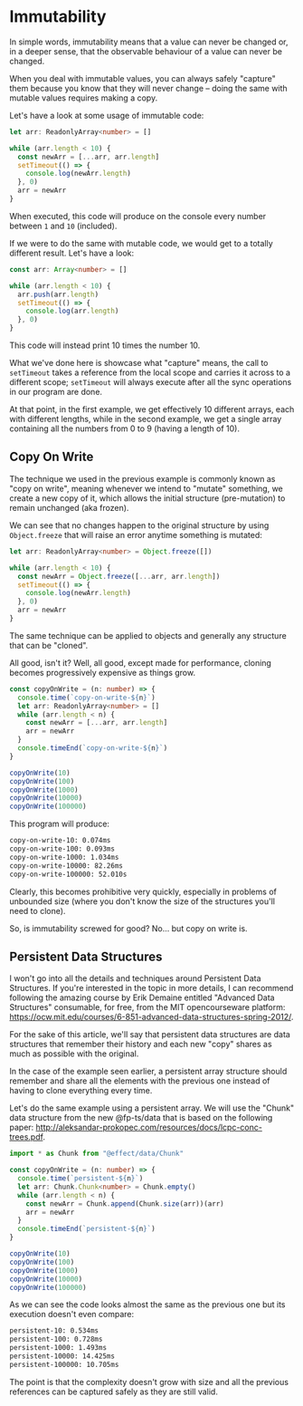 # Immutability

In simple words, immutability means that a value can never be changed or, in a deeper sense, that the observable behaviour of a value can never be changed.

When you deal with immutable values, you can always safely "capture" them because you know that they will never change – doing the same with mutable values requires making a copy.

Let's have a look at some usage of immutable code:

```ts
let arr: ReadonlyArray<number> = []

while (arr.length < 10) {
  const newArr = [...arr, arr.length]
  setTimeout(() => {
    console.log(newArr.length)
  }, 0)
  arr = newArr
}
```

When executed, this code will produce on the console every number between `1` and `10` (included).

If we were to do the same with mutable code, we would get to a totally different result. Let's have a look:

```ts
const arr: Array<number> = []

while (arr.length < 10) {
  arr.push(arr.length)
  setTimeout(() => {
    console.log(arr.length)
  }, 0)
}
```

This code will instead print 10 times the number 10.

What we've done here is showcase what "capture" means, the call to `setTimeout` takes a reference from the local scope and carries it across to a different scope; `setTimeout` will always execute after all the sync operations in our program are done.

At that point, in the first example, we get effectively 10 different arrays, each with different lengths, while in the second example, we get a single array containing all the numbers from 0 to 9 (having a length of 10).

## Copy On Write

The technique we used in the previous example is commonly known as "copy on write", meaning whenever we intend to "mutate" something, we create a new copy of it, which allows the initial structure (pre-mutation) to remain unchanged (aka frozen).

We can see that no changes happen to the original structure by using `Object.freeze` that will raise an error anytime something is mutated:

```ts
let arr: ReadonlyArray<number> = Object.freeze([])

while (arr.length < 10) {
  const newArr = Object.freeze([...arr, arr.length])
  setTimeout(() => {
    console.log(newArr.length)
  }, 0)
  arr = newArr
}
```

The same technique can be applied to objects and generally any structure that can be "cloned".

All good, isn't it? Well, all good, except made for performance, cloning becomes progressively expensive as things grow.

```ts
const copyOnWrite = (n: number) => {
  console.time(`copy-on-write-${n}`)
  let arr: ReadonlyArray<number> = []
  while (arr.length < n) {
    const newArr = [...arr, arr.length]
    arr = newArr
  }
  console.timeEnd(`copy-on-write-${n}`)
}

copyOnWrite(10)
copyOnWrite(100)
copyOnWrite(1000)
copyOnWrite(10000)
copyOnWrite(100000)
```

This program will produce:

```bash filename="Terminal"
copy-on-write-10: 0.074ms
copy-on-write-100: 0.093ms
copy-on-write-1000: 1.034ms
copy-on-write-10000: 82.26ms
copy-on-write-100000: 52.010s
```

Clearly, this becomes prohibitive very quickly, especially in problems of unbounded size (where you don't know the size of the structures you'll need to clone).

So, is immutability screwed for good? No... but copy on write is.

## Persistent Data Structures

I won't go into all the details and techniques around Persistent Data Structures. If you're interested in the topic in more details, I can recommend following the amazing course by Erik Demaine entitled "Advanced Data Structures" consumable, for free, from the MIT opencourseware platform: https://ocw.mit.edu/courses/6-851-advanced-data-structures-spring-2012/.

For the sake of this article, we'll say that persistent data structures are data structures that remember their history and each new "copy" shares as much as possible with the original.

In the case of the example seen earlier, a persistent array structure should remember and share all the elements with the previous one instead of having to clone everything every time.

Let's do the same example using a persistent array. We will use the "Chunk" data structure from the new @fp-ts/data that is based on the following paper: http://aleksandar-prokopec.com/resources/docs/lcpc-conc-trees.pdf.

```ts
import * as Chunk from "@effect/data/Chunk"

const copyOnWrite = (n: number) => {
  console.time(`persistent-${n}`)
  let arr: Chunk.Chunk<number> = Chunk.empty()
  while (arr.length < n) {
    const newArr = Chunk.append(Chunk.size(arr))(arr)
    arr = newArr
  }
  console.timeEnd(`persistent-${n}`)
}

copyOnWrite(10)
copyOnWrite(100)
copyOnWrite(1000)
copyOnWrite(10000)
copyOnWrite(100000)
```

As we can see the code looks almost the same as the previous one but its execution doesn't even compare:

```bash filename="Terminal"
persistent-10: 0.534ms
persistent-100: 0.728ms
persistent-1000: 1.493ms
persistent-10000: 14.425ms
persistent-100000: 10.705ms
```

The point is that the complexity doesn't grow with size and all the previous references can be captured safely as they are still valid.
